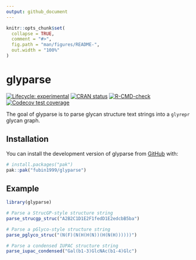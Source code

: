 ```yaml
---
output: github_document
---
```


<!-- README.md is generated from README.Rmd. Please edit that file -->

```r
knitr::opts_chunk$set(
  collapse = TRUE,
  comment = "#>",
  fig.path = "man/figures/README-",
  out.width = "100%"
)
```

# glyparse

<!-- badges: start -->
[![Lifecycle: experimental](https://img.shields.io/badge/lifecycle-experimental-orange.svg)](https://lifecycle.r-lib.org/articles/stages.html#experimental)
[![CRAN status](https://www.r-pkg.org/badges/version/glyparse)](https://CRAN.R-project.org/package=glyparse)
[![R-CMD-check](https://github.com/fubin1999/glyparse/actions/workflows/R-CMD-check.yaml/badge.svg)](https://github.com/fubin1999/glyparse/actions/workflows/R-CMD-check.yaml)
[![Codecov test coverage](https://codecov.io/gh/fubin1999/glyparse/graph/badge.svg)](https://app.codecov.io/gh/fubin1999/glyparse)
<!-- badges: end -->

The goal of glyparse is to parse glycan structure text strings 
into a `glyrepr` glycan graph.

## Installation

You can install the development version of glyparse from [GitHub](https://github.com/) with:

``` r
# install.packages("pak")
pak::pak("fubin1999/glyparse")
```

## Example

```r
library(glyparse)
```

```r
# Parse a StrucGP-style structure string
parse_strucgp_struc("A2B2C1D1E2F1fedD1E2edcbB5ba")
```

```r
# Parse a pGlyco-style structure string
parse_pglyco_struc("(N(F)(N(H(H(N))(H(N(H))))))")
```

```r
# Parse a condensed IUPAC structure string
parse_iupac_condensed("Gal(b1-3)GlcNAc(b1-4)Glc")
```

